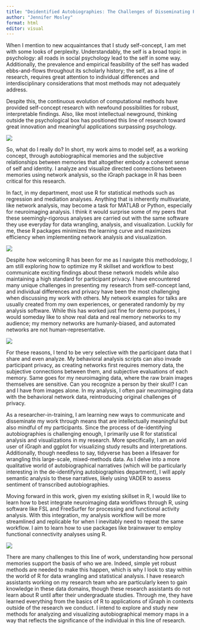 ```yaml
---
title: "Deidentified Autobiographies: The Challenges of Disseminating Personal Research"
author: "Jennifer Mosley"
format: html
editor: visual
---
```


When I mention to new acquaintances that I study self-concept, I am met with some looks of perplexity. Understandably, the self is a broad topic in psychology: all roads in social psychology lead to the self in some way. Additionally, the prevalence and empirical feasibility of the self has waded ebbs-and-flows throughout its scholarly history; the self, as a line of research, requires great attention to individual differences and interdisciplinary considerations that most methods may not adequately address.

Despite this, the continuous evolution of computational methods have provided self-concept research with newfound possibilities for robust, interpretable findings. Also, like most intellectual newground, thinking outside the psychological box has positioned this line of research toward great innovation and meaningful applications surpassing psychology.

![](https://media4.giphy.com/media/v1.Y2lkPTc5MGI3NjExeHJuZWdyMDc1aDh2YmZ4ZzAzcno2dGx6bTVnZDN2cXltMjNmenNmeiZlcD12MV9pbnRlcm5hbF9naWZfYnlfaWQmY3Q9Zw/HUplkVCPY7jTW/giphy.gif)

So, what do I really do? In short, my work aims to model self, as a working concept, through autobiographical memories and the subjective relationships between memories that altogether embody a coherent sense of self and identity. I analyze and visualize directed connections between memories using network analysis, so the iGraph package in R has been critical for this research.

In fact, in my department, most use R for statistical methods such as regression and mediation analyses. Anything that is inherently multivariate, like network analysis, may become a task for MATLAB or Python, especially for neuroimaging analysis. I think it would surprise some of my peers that these seemingly-rigorous analyses are carried out with the same software they use everyday for data wrangling, analysis, and visualization. Luckily for me, these R packages minimizes the learning curve and maximizes efficiency when implementing network analysis and visualization.

![](https://media2.giphy.com/media/v1.Y2lkPTc5MGI3NjExaTM2bzhodzN4ZnU1dTJpZHdjMGx1Z3g3dDhxcnJ2am44a29pZW96eSZlcD12MV9pbnRlcm5hbF9naWZfYnlfaWQmY3Q9Zw/fw8uZriJW4TlhmZnUj/giphy.gif)

Despite how welcoming R has been for me as I navigate this methodology, I am still exploring how to optimize my R skillset and workflow to best communicate exciting findings about these network models while also maintaining a high standard for participant privacy. I have encountered many unique challenges in presenting my research from self-concept land, and individual differences and privacy have been the most challenging when discussing my work with others. My network examples for talks are usually created from my own experiences, or generated randomly by my analysis software. While this has worked just fine for demo purposes, I would someday like to show real data and real memory networks to my audience; my memory networks are humanly-biased, and automated networks are not human-representative.

![](https://media0.giphy.com/media/v1.Y2lkPTc5MGI3NjExMXU4Nm91aWMybzBzMHd3MXBzYjR1ZzB4NnltdjlhaTM3d2ljOGg5eCZlcD12MV9pbnRlcm5hbF9naWZfYnlfaWQmY3Q9Zw/tczJoRU7XwBS8/giphy.gif)

For these reasons, I tend to be very selective with the participant data that I share and even analyze. My behavioral analysis scripts can also invade participant privacy, as creating networks first requires memory data, the subjective connections between them, and subjective evaluations of each memory. Same goes for my neuroimaging data, where the raw brain images themselves are sensitive. Can you recognize a person by their skull? I can and I have from images alone. In my analysis, I often pair neuroimaging data with the behavioral network data, reintroducing original challenges of privacy.

As a researcher-in-training, I am learning new ways to communicate and disseminate my work through means that are intellectually meaningful but also mindful of my participants. Since the process of de-identifying autobiographies is challenging enough, I primarily use R for statistical analysis and visualizations in my research. More specifically, I am an avid user of iGraph and ggplot for visualizing study results and interpretations. Additionally, though needless to say, tidyverse has been a lifesaver for wrangling this large-scale, mixed-methods data. As I delve into a more qualitative world of autobiographical narratives (which will be particularly interesting in the de-identifying autobiographies department), I will apply semantic analysis to these narratives, likely using VADER to assess sentiment of transcribed autobiographies.

Moving forward in this work, given my existing skillset in R, I would like to learn how to best integrate neuroimaging data workflows through R, using software like FSL and FreeSurfer for processing and functional activity analysis. With this integration, my analysis workflow will be more streamlined and replicable for when I inevitably need to repeat the same workflow. I aim to learn how to use packages like brainwaver to employ functional connectivity analyses using R.

![](https://media1.giphy.com/media/v1.Y2lkPTc5MGI3NjExeXB5c3lzNTFqOXh2MWc1bHB4cnhyOThxZ2Rzd2VuMnUycnRkdTU4biZlcD12MV9pbnRlcm5hbF9naWZfYnlfaWQmY3Q9Zw/JIX9t2j0ZTN9S/giphy.gif)

There are many challenges to this line of work, understanding how personal memories support the basis of who we are. Indeed, simple yet robust methods are needed to make this happen, which is why I look to stay within the world of R for data wrangling and statistical analysis. I have research assistants working on my research team who are particularly keen to gain knowledge in these data domains, though these research assistants do not learn about R until after their undergraduate studies. Through me, they have learned everything from the basics of R to applications of iGraph in contexts outside of the research we conduct. I intend to explore and study new methods for analyzing and visualizing autobiographical memory maps in a way that reflects the significance of the individual in this line of research.
